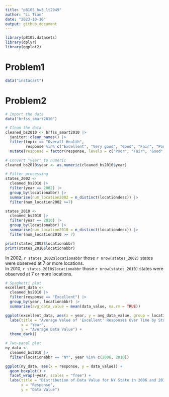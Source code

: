 ```yaml
---
title: "p8105_hw3_lt2949"
author: "Li Tian"
date: "2023-10-10"
output: github_document
---
```

```r
library(p8105.datasets)
library(dplyr)
library(ggplot2)
```


# Problem1
```r
data("instacart")
```

# Problem2
```r
# Import the data
data("brfss_smart2010")

# Clean the data
cleaned_bs2010 <- brfss_smart2010 |>
  janitor::clean_names() |>
  filter(topic == "Overall Health",
         response %in% c("Excellent", "Very good", "Good", "Fair", "Poor")) |>
  mutate(response = factor(response, levels = c("Poor", "Fair", "Good", "Very good", "Excellent"), ordered = TRUE))

```

```r
# Convert "year" to numeric
cleaned_bs2010$year <- as.numeric(cleaned_bs2010$year)

# Filter processing 
states_2002 <-
  cleaned_bs2010 |>
  filter(year == 2002) |>
  group_by(locationabbr) |>
  summarise(num_location2002 = n_distinct(locationdesc)) |>
  filter(num_location2002 >=7)

states_2010 <- 
  cleaned_bs2010 |>
  filter(year == 2010) |>
  group_by(locationabbr) |>
  summarise(num_location2010 = n_distinct(locationdesc)) |>
  filter(num_location2010 >= 7)

print(states_2002$locationabbr)
print(states_2010$locationabbr)

```
In 2002, `r states_2002$locationabbr` those `r nrow(states_2002)` states were observed at 7 or more locations. \
In 2010, `r states_2010$locationabbr` those `r nrow(states_2010)` states were observed at 7 or more locations.
```r
# Spaghetti plot
excellent_data <- 
  cleaned_bs2010 |>
  filter(response == "Excellent") |>
  group_by(year, locationabbr) |>
  summarise(avg_data_value = mean(data_value, na.rm = TRUE))

ggplot(excellent_data, aes(x = year, y = avg_data_value, group = locationabbr, color = locationabbr)) +  geom_line() +
  labs(title = "Average Value of 'Excellent' Responses Over Time by State",
       x = "Year",
       y = "Average Data Value") +
  theme_dark()

```
```r
# Two-panel plot
ny_data <- 
  cleaned_bs2010 |>
  filter(locationabbr == "NY", year %in% c(2006, 2010))

ggplot(ny_data, aes(x = response, y = data_value)) +
  geom_boxplot() +
  facet_wrap(~year, scales = "free") +
  labs(title = "Distribution of Data Value for NY State in 2006 and 2010",
       x = "Response",
       y = "Data Value")

```


